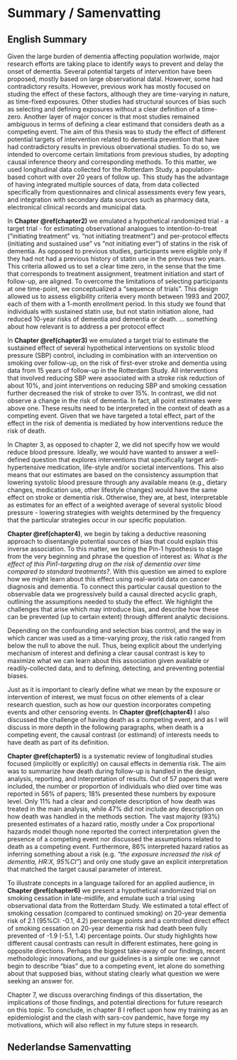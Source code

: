 # Summary / Samenvatting {#chapter9}

## English Summary

Given the large burden of dementia affecting population worlwide, major research efforts are taking place to identify ways to prevent and delay the onset of dementia. Several potential targets of intervention have been proposed, mostly based on large observational datal. However, some had contradictory results. However, previous work has mostly focused on studing the effect of these factors, although they are time-varying in nature, as time-fixed exposures. Other studies had structural sources of bias such as selecting and defining exposures without a clear definition of a time-zero. Another layer of major concer is that most studies remained ambiguous in terms of defining a clear estimand that considers death as a competing event.  The aim of this thesis was to study the effect of different potential targets of intervention related to dementia prevention that have had contradictory results in previous observational studies. To do so, we intended to overcome certain limitations from previous studies, by adopting causal inference theory and corresponding methods. To this matter, we used longitudinal data collected for the Rotterdam Study, a population-based cohort with over 20 years of follow up. This study has the advantage of having integrated multiple sources of data, from data collected specifically from questionnaires and clinical assessments every few years, and integration with secondary data sources such as pharmacy data, electronical clinical records and municipal data. 

In **Chapter \@ref(chapter2)** we emulated a hypothetical randomized trial - a target trial - for estimating observational analogues to intention-to-treat (“initiating treatment” vs. “not initiating treatment”) and per-protocol effects (initiating and sustained use” vs “not initiating ever”) of statins in the risk of dementia. As opposed to previous studies, participants were eligible only if they had not had a previous history of statin use in the previous two years. This criteria allowed us to set a clear time zero, in the sense that the time that corresponds to treatment assignment, treatment initiation and start of follow-up, are aligned. To overcome the limitations of selecting participants at one time-point, we conceptualized a "sequence of trials". This design allowed us to assess eligibility criteria every month between 1993 and 2007, each of them with a 1-month enrollment period. In this study we found that individuals with sustained statin use, but not statin initiation alone, had reduced 10-year risks of dementia and dementia or death. ... something about how relevant is to address a per protocol effect


In **Chapter \@ref(chapter3)** we emulated a target trial to estimate the sustained effect of several hypothetical interventions on systolic blood pressure (SBP) control, including in combination with an intervention on smoking over follow-up, on the risk of first-ever stroke and dementia using data from 15 years of follow-up in the Rotterdam Study. All interventions that involved reducing SBP were associated with a stroke risk reduction of about 10%, and joint interventions on reducing SBP and smoking cessation further decreased the risk of stroke to over 15%. In contrast, we did not observe a change in the risk of dementia. In fact, all point estimates were above one. These results need to be interpreted in the context of death as a competing event. Given that we have targeted a total effect, part of the effect in the risk of dementia is mediated by how interventions reduce the risk of death.

In Chapter 3, as opposed to chapter 2, we did not specify how we would reduce blood pressure. Ideally, we would have wanted to answer a well-defined question that explores interventions that specifically target anti-hypertensive medication, life-style and/or societal interventions. This also means that our estimates are based on the consistency assumption that lowering systolic blood pressure through any available means (e.g., dietary changes, medication use, other lifestyle changes) would have the same effect on stroke or dementia risk. Otherwise, they are, at best, interpretable as estimates for an effect of a weighted average of several systolic blood pressure - lowering strategies with weights determined by the frequency that the particular strategies occur in our specific population.

**Chapter \@ref(chapter4)**, we begin by taking a deductive reasoning approach to disentangle potential sources of bias that could explain this inverse association. To this matter, we bring the Pin-1 hypothesis to stage from the very beginning and phrase the question of interest as: _What is the effect of this Pin1-targeting drug on the risk of dementia over time compared to standard treatments?_. With this question we aimed to explore how we might learn about this effect using real-world data on cancer diagnosis and dementia. To connect this particular causal question to the observable data we progressively build a causal directed acyclic graph, outlining the assumptions needed to study the effect. We highlight the challenges that arise which may introduce bias, and describe how these can be prevented (up to certain extent) through different analytic decisions. 

Depending on the confounding and selection bias control, and the way in which cancer was used as a time-varying proxy, the risk ratio ranged from below the null to above the null. Thus, being explicit about the underlying mechanism of interest and defining a clear causal contrast is key to maximize what we can learn about this association given available or readily-collected data, and to defining, detecting, and preventing potential biases.

Just as it is important to clearly define what we mean by the exposure or intervention of interest, we must focus on other elements of a clear research question, such as how our question incorporates competing events and other censoring events. In **Chapter \@ref(chapter4)** I also discussed the challenge of having death as a competing event, and as I will discuss in more depth in the following paragraphs, when death is a competing event, the causal contrast (or estimand) of interests needs to have death as part of its definition.

**Chapter \@ref(chapter5)** is a systematic review of longitudinal studies focused (implicitly or explicitly) on causal effects in dementia risk. The aim was to summarize how death during follow-up is handled in the design, analysis, reporting, and interpretation of results. Out of 57 papers that were included, the number or proportion of individuals who died over time was reported in 56% of papers; 18% presented these numbers by exposure level. Only 11% had a clear and complete description of how death was treated in the main analysis, while 47% did not include any description on how death was handled in the methods section. The vast majority (93%) presented estimates of a hazard ratio, mostly under a Cox proportional hazards model though none reported the correct interpretation given the presence of a competing event nor discussed the assumptions related to death as a competing event. Furthermore, 86% interpreted hazard ratios as inferring something about a risk (e.g. _“the exposure increased the risk of dementia, HR:X, 95%CI”_) and only one study gave an explicit interpretation that matched the target causal parameter of interest.

To illustrate concepts in a language tailored for an applied audience, in **Chapter \@ref(chapter6)** we present a hypothetical randomized trial on smoking cessation in late-midlife, and emulate such a trial using observational data from the Rotterdam Study. We estimated a total effect of smoking cessation (compared to continued smoking) on 20-year dementia risk of 2.1 (95%CI: -0.1, 4.2) percentage points and a controlled direct effect of smoking cessation on 20-year dementia risk had death been fully prevented of -1.9 (-5.1, 1.4) percentage points. Our study highlights how different causal contrasts can result in different estimates, here going in opposite directions. Perhaps the biggest take-away of our findings, recent methodologic innovations, and our guidelines is a simple one: we cannot begin to describe "bias" due to a competing event, let alone do something about that supposed bias, without stating clearly what question we were seeking an answer for.

Chapter 7, we discuss overarching findings of this dissertation, the implications of those findings, and potential directions for future research on this topic. To conclude, in chapter 8 I reflect upon how my training as an epidemiologist and the clash with sars-cov pandemic, have forge my motivations, which will also reflect in my future steps in research.


## Nederlandse Samenvatting


